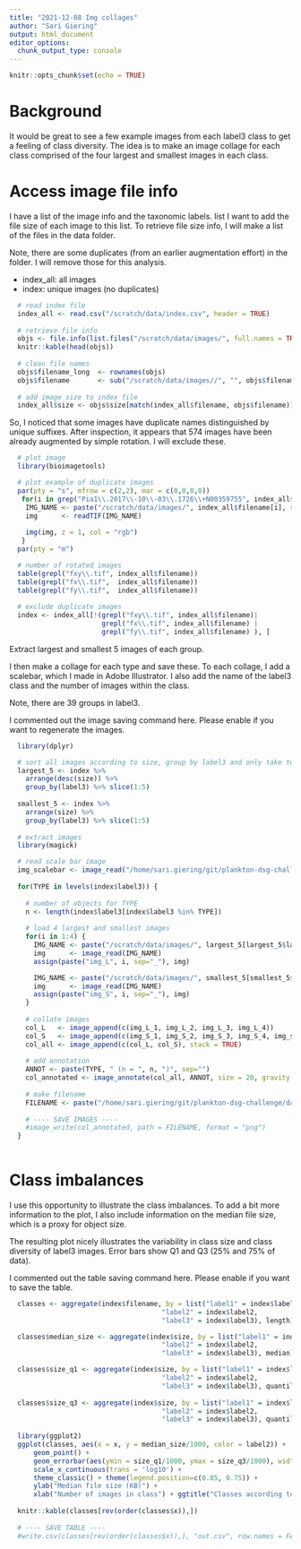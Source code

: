```yaml
---
title: "2021-12-08 Img collages"
author: "Sari Giering"
output: html_document
editor_options: 
  chunk_output_type: console
---
```


```r
knitr::opts_chunk$set(echo = TRUE)
```

# Background
It would be great to see a few example images from each label3 class to get a feeling of class diversity. The idea is to make an image collage for each class comprised of the four largest and smallest images in each class.

# Access image file info
I have a list of the image info and the taxonomic labels. list I want to add the file size of each image to this list. To retrieve file size info, I will make a list of the files in the data folder.

Note, there are some duplicates (from an earlier augmentation effort) in the folder. I will remove those for this analysis.

  - index_all: all images
  - index: unique images (no duplicates)

```r
  # read index file
  index_all <- read.csv("/scratch/data/index.csv", header = TRUE)
  
  # retrieve file info
  objs <- file.info(list.files("/scratch/data/images/", full.names = TRUE))
  knitr::kable(head(objs))
  
  # clean file names
  objs$filename_long  <- rownames(objs)
  objs$filename       <- sub("/scratch/data/images//", "", objs$filename_long)
  
  # add image size to index file
  index_all$size <- objs$size[match(index_all$filename, objs$filename)]
```

So, I noticed that some images have duplicate names distinguished by unique suffixes. After inspection, it appears that 574 images have been already augmented by simple rotation. I will exclude these.

```r
  # plot image
  library(bioimagetools)

  # plot example of duplicate images
  par(pty = "s", mfrow = c(2,2), mar = c(0,0,0,0))
   for(i in grep("Pia1\\.2017\\-10\\-03\\.1726\\+N00359755", index_all$filename)) {
    IMG_NAME <- paste("/scratch/data/images/", index_all$filename[i], sep="")
    img      <- readTIF(IMG_NAME)
  
    img(img, z = 1, col = "rgb")
   }
  par(pty = "m")

  # number of rotated images
  table(grepl("fxy\\.tif", index_all$filename))
  table(grepl("fx\\.tif",  index_all$filename))
  table(grepl("fy\\.tif",  index_all$filename))
  
  # exclude duplicate images
  index <- index_all[!(grepl("fxy\\.tif", index_all$filename)| 
                       grepl("fx\\.tif", index_all$filename) |
                       grepl("fy\\.tif", index_all$filename) ), ]
```

Extract largest and smallest 5 images of each group.

I then make a collage for each type and save these. To each collage, I add a scalebar, which I made in Adobe Illustrator. I also add the name of the label3 class and the number of images within the class.

Note, there are 39 groups in label3.

I commented out the image saving command here. Please enable if you want to regenerate the images.

```r
  library(dplyr)

  # sort all images according to size, group by label3 and only take top 5 each.
  largest_5 <- index %>%
    arrange(desc(size)) %>%
    group_by(label3) %>% slice(1:5)
  
  smallest_5 <- index %>%
    arrange(size) %>%
    group_by(label3) %>% slice(1:5)
    
  # extract images
  library(magick)

  # read scale bar image
  img_scalebar <- image_read("/home/sari.giering/git/plankton-dsg-challenge/data/collages/scalebar_100px.tif")[1]
  
  for(TYPE in levels(index$label3)) {
    
    # number of objects for TYPE
    n <- length(index$label3[index$label3 %in% TYPE])
    
    # load 4 largest and smallest images
    for(i in 1:4) {
      IMG_NAME <- paste("/scratch/data/images/", largest_5[largest_5$label3 %in% TYPE, ]$filename[i], sep="")
      img      <- image_read(IMG_NAME)
      assign(paste("img_L", i, sep="_"), img)

      IMG_NAME <- paste("/scratch/data/images/", smallest_5[smallest_5$label3 %in% TYPE, ]$filename[i], sep="")
      img      <- image_read(IMG_NAME)
      assign(paste("img_S", i, sep="_"), img)
    }
    
    # collate images
    col_L   <- image_append(c(img_L_1, img_L_2, img_L_3, img_L_4))
    col_S   <- image_append(c(img_S_1, img_S_2, img_S_3, img_S_4, img_scalebar))
    col_all <- image_append(c(col_L, col_S), stack = TRUE)
    
    # add annotation
    ANNOT <- paste(TYPE, " (n = ", n, ")", sep="")
    col_annotated <- image_annotate(col_all, ANNOT, size = 20, gravity = "northwest")
    
    # make filename
    FILENAME <- paste("/home/sari.giering/git/plankton-dsg-challenge/data/collages/collage_", TYPE,  "_n", n, ".png", sep = "")
    
    # ---- SAVE IMAGES ----
    #image_write(col_annotated, path = FILENAME, format = "png")
  }
   
```

# Class imbalances

I use this opportunity to illustrate the class imbalances. To add a bit more information to the plot, I also include information on the median file size, which is a proxy for object size.

The resulting plot nicely illustrates the variability in class size and class diversity of label3 images. Error bars show Q1 and Q3 (25% and 75% of data).

I commented out the table saving command here. Please enable if you want to save the table.


```r
  classes <- aggregate(index$filename, by = list("label1" = index$label1,
                                      "label2" = index$label2,
                                      "label3" = index$label3), length)

  classes$median_size <- aggregate(index$size, by = list("label1" = index$label1,
                                      "label2" = index$label2,
                                      "label3" = index$label3), median)$x

  classes$size_q1 <- aggregate(index$size, by = list("label1" = index$label1,
                                      "label2" = index$label2,
                                      "label3" = index$label3), quantile, probs = 0.25)$x
  
  classes$size_q3 <- aggregate(index$size, by = list("label1" = index$label1,
                                      "label2" = index$label2,
                                      "label3" = index$label3), quantile, probs = 0.75)$x
  
  library(ggplot2)
  ggplot(classes, aes(x = x, y = median_size/1000, color = label2)) +
      geom_point() +
      geom_errorbar(aes(ymin = size_q1/1000, ymax = size_q3/1000), width = 0.2) +
      scale_x_continuous(trans = 'log10') +
      theme_classic() + theme(legend.position=c(0.85, 0.75)) +
      ylab("Median file size (KB)") +
      xlab("Number of images in class") + ggtitle("Classes according to label3")
  
  knitr::kable(classes[rev(order(classes$x)),])
  
  # ---- SAVE TABLE ----
  #write.csv(classes[rev(order(classes$x)),], "out.csv", row.names = FALSE)
```